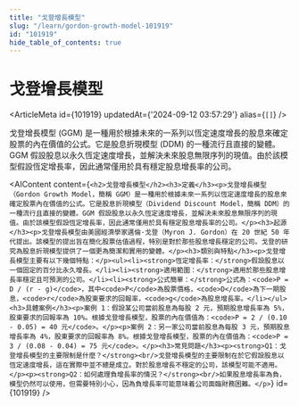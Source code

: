 ```yaml
---
title: "戈登增長模型"
slug: "/learn/gordon-growth-model-101919"
id: "101919"
hide_table_of_contents: true
---
```



# 戈登增長模型

<ArticleMeta id={101919} updatedAt={'2024-09-12 03:57:29'} alias={`[]`} />
<div className='border-solid border-b border-t-0 my-4 border-[var(--ifm-color-gray-300)]' />

戈登增長模型 (GGM) 是一種用於根據未來的一系列以恆定速度增長的股息來確定股票的內在價值的公式。它是股息折現模型 (DDM) 的一種流行且直接的變體。GGM 假設股息以永久恆定速度增長，並解決未來股息無限序列的現值。由於該模型假設恆定增長率，因此通常僅用於具有穩定股息增長率的公司。

<AIContent content={`<h2>戈登增長模型</h2><h3>定義</h3><p>戈登增長模型（Gordon Growth Model，簡稱 GGM）是一種用於根據未來一系列以恆定速度增長的股息來確定股票內在價值的公式。它是股息折現模型（Dividend Discount Model，簡稱 DDM）的一種流行且直接的變體。GGM 假設股息以永久恆定速度增長，並解決未來股息無限序列的現值。由於該模型假設恆定增長率，因此通常僅用於具有穩定股息增長率的公司。</p><h3>起源</h3><p>戈登增長模型由美國經濟學家邁倫·戈登（Myron J. Gordon）在 20 世紀 50 年代提出。該模型的提出旨在簡化股票估值過程，特別是對於那些股息增長穩定的公司。戈登的研究為股息折現模型提供了一個更為簡潔和實用的變體。</p><h3>類別與特點</h3><p>戈登增長模型主要有以下幾個特點：</p><ul><li><strong>恆定增長率：</strong>假設股息以一個固定的百分比永久增長。</li><li><strong>適用範圍：</strong>適用於那些股息增長率穩定且可預測的公司。</li><li><strong>公式簡單：</strong>公式為：<code>P = D / (r - g)</code>，其中<code>P</code>為股票價格，<code>D</code>為下一期股息，<code>r</code>為股東要求的回報率，<code>g</code>為股息增長率。</li></ul><h3>具體案例</h3><p>案例 1：假設某公司當前股息為每股 2 元，預期股息增長率為 5%，股東要求的回報率為 10%。根據戈登增長模型，股票的內在價值為：<code>P = 2 / (0.10 - 0.05) = 40 元</code>。</p><p>案例 2：另一家公司當前股息為每股 3 元，預期股息增長率為 4%，股東要求的回報率為 8%。根據戈登增長模型，股票的內在價值為：<code>P = 3 / (0.08 - 0.04) = 75 元</code>。</p><h3>常見問題</h3><p><strong>Q1：戈登增長模型的主要限制是什麼？</strong><br/>戈登增長模型的主要限制在於它假設股息以恆定速度增長，這在實際中並不總是成立。對於股息增長不穩定的公司，該模型可能不適用。</p><p><strong>Q2：如何處理負增長率的情況？</strong><br/>如果股息增長率為負，模型仍然可以使用，但需要特別小心，因為負增長率可能意味着公司面臨財務困難。</p>`} id={101919} />
